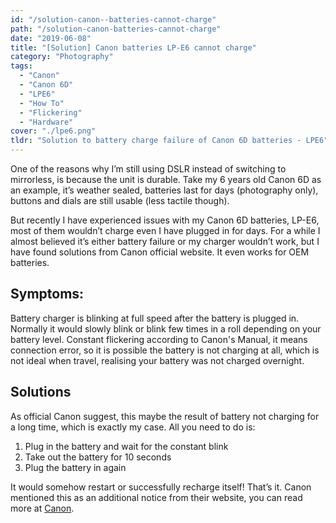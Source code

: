```yaml
---
id: "/solution-canon--batteries-cannot-charge"
path: "/solution-canon-batteries-cannot-charge"
date: "2019-06-08"
title: "[Solution] Canon batteries LP-E6 cannot charge"
category: "Photography"
tags: 
  - "Canon"
  - "Canon 6D"
  - "LPE6"
  - "How To"
  - "Flickering"
  - "Hardware"
cover: "./lpe6.png"
tldr: "Solution to battery charge failure of Canon 6D batteries - LPE6"
---
```


One of the reasons why I’m still using DSLR instead of switching to mirrorless, is because the unit is durable. Take my 6 years old Canon 6D as an example, it’s weather sealed, batteries last for days (photography only), buttons and dials are still usable (less tactile though).

But recently I have experienced issues with my Canon 6D batteries, LP-E6, most of them wouldn’t charge even I have plugged in for days. For a while I almost believed it’s either battery failure or my charger wouldn’t work, but I have found solutions from Canon official website. It even works for OEM batteries.

## Symptoms:

Battery charger is blinking at full speed after the battery is plugged in. Normally it would slowly blink or blink few times in a roll depending on your battery level. Constant flickering according to Canon's Manual, it means connection error, so it is possible the battery is not charging at all, which is not ideal when travel, realising your battery was not charged overnight. 

## Solutions

As official Canon suggest, this maybe the result of battery not charging for a long time, which is exactly my case. All you need to do is:

  1. Plug in the battery and wait for the constant blink
  2. Take out the battery for 10 seconds
  3. Plug the battery in again

It would somehow restart or successfully recharge itself! That’s it. Canon mentioned this as an additional notice from their website, you can read more at [Canon](https://www.usa.canon.com/internet/portal/us/home/support/product-advisories/detail/adv-batt-charger).

